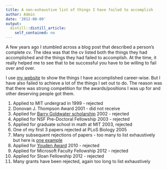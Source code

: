 ```yaml
---
title: A non-exhaustive list of things I have failed to accomplish
author: Admin
date: '2012-08-09'
output:
  distill::distill_article:
    self_contained: no
---
```


A few years ago I stumbled across a blog post that described a person&#8217;s complete cv. The idea was that the cv listed both the things they had accomplished and the things they had failed to accomplish. At the time, it really helped me to see that to be successful you have to be willing to fail over and over. 

I use <a href="http://biostat.jhsph.edu/~jleek/" target="_blank">my website</a> to show the things I have accomplished career-wise. But I have also failed to achieve a lot of the things I set out to do. The reason was that there was strong competition for the awards/positions I was up for and other deserving people got them.   

  1. Applied to MIT undergrad in 1999 - rejected
  2. Donovan J. Thompson Award 2001 - did not receive
  3. Applied for <a href="http://www.act.org/goldwater/" target="_blank">Barry Goldwater scholarship</a> 2002 - rejected
  4. Applied for NSF Pre-Doctoral Fellowship 2003 - rejected
  5. Applied for graduate school in math at MIT 2003, rejected
  6. One of my first 3 papers rejected at PLoS Biology 2005
  7. Many subsequent rejections of papers - too many to list exhaustively but here is <a href="http://simplystatistics.org/post/26977029850/my-worst-recent-experience-with-peer-review" target="_blank">one example</a>
  8. Applied for <a href="http://www.amstat.org/committees/commdetails.cfm?txtComm=CCRAWD04" target="_blank">Youden Award</a> 2010 - rejected
  9. Applied for Microsoft Faculty Fellowship 2012 - rejected
 10. Applied for Sloan Fellowship 2012 - rejected
 11. Many grants have been rejected, again too long to list exhaustively 
